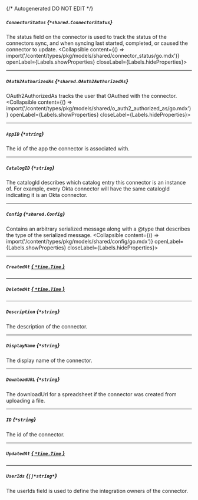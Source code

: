 {/* Autogenerated DO NOT EDIT  */}

##### `ConnectorStatus` *{`*shared.ConnectorStatus`}*
The status field on the connector is used to track the status of the connectors sync, and when syncing last started, completed, or caused the connector to update.
<Collapsible content={() => import('/content/types/pkg/models/shared/connector_status/go.mdx')} openLabel={Labels.showProperties} closeLabel={Labels.hideProperties}>
</Collapsible>

---
##### `OAuth2AuthorizedAs` *{`*shared.OAuth2AuthorizedAs`}*
OAuth2AuthorizedAs tracks the user that OAuthed with the connector.
<Collapsible content={() => import('/content/types/pkg/models/shared/o_auth2_authorized_as/go.mdx')} openLabel={Labels.showProperties} closeLabel={Labels.hideProperties}>
</Collapsible>

---
##### `AppID` *{`*string`}*
The id of the app the connector is associated with.

---
##### `CatalogID` *{`*string`}*
The catalogId describes which catalog entry this connector is an instance of. For example, every Okta connector will have the same catalogId indicating it is an Okta connector.

---
##### `Config` *{`*shared.Config`}*
Contains an arbitrary serialized message along with a \@type that describes the type of the serialized message.
<Collapsible content={() => import('/content/types/pkg/models/shared/config/go.mdx')} openLabel={Labels.showProperties} closeLabel={Labels.hideProperties}>
</Collapsible>

---
##### `CreatedAt` [*{ `*time.Time` }*](https://pkg.go.dev/time#Time)

---
##### `DeletedAt` [*{ `*time.Time` }*](https://pkg.go.dev/time#Time)

---
##### `Description` *{`*string`}*
The description of the connector.

---
##### `DisplayName` *{`*string`}*
The display name of the connector.

---
##### `DownloadURL` *{`*string`}*
The downloadUrl for a spreadsheet if the connector was created from uploading a file.

---
##### `ID` *{`*string`}*
The id of the connector.

---
##### `UpdatedAt` [*{ `*time.Time` }*](https://pkg.go.dev/time#Time)

---
##### `UserIds` *{`[]*string*`}*
The userIds field is used to define the integration owners of the connector.


